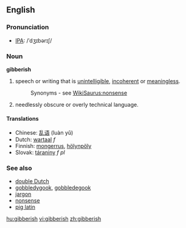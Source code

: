 ==English==
===Pronunciation===
*[[IPA]]: /ˈdʒɪbərɪʃ/
===Noun===
'''gibberish'''

#speech or writing that is [[unintelligible]], [[incoherent]] or [[meaningless]].
#:Synonyms - see [[WikiSaurus:nonsense]]
#needlessly obscure or overly technical language.

====Translations====
*Chinese: [[乱语]] (luàn yǔ)
*Dutch: [[wartaal]] ''f''
*Finnish: [[mongerrus]], [[hölynpöly]]
*Slovak: [[táraniny]] ''f pl''

===See also===
*[[double Dutch]]
*[[gobbledygook]], [[gobbledegook]]
*[[jargon]]
*[[nonsense]]
*[[pig latin]]

[[hu:gibberish]]
[[vi:gibberish]]
[[zh:gibberish]]